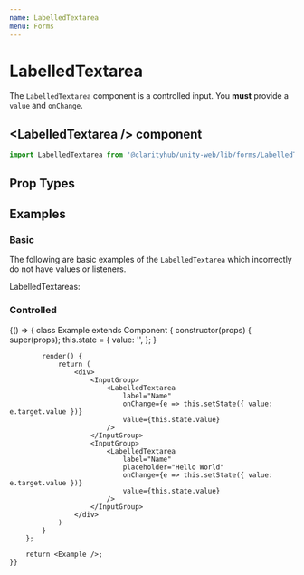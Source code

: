 ```yaml
---
name: LabelledTextarea
menu: Forms
---
```



# LabelledTextarea

The `LabelledTextarea` component is a controlled input. You <b>must</b> provide a
`value` and `onChange`.

## \<LabelledTextarea /\> component

```js
import LabelledTextarea from '@clarityhub/unity-web/lib/forms/LabelledTextarea';
```

## Prop Types

<PropsTable of={LabelledTextarea} />

## Examples

### Basic

The following are basic examples of the `LabelledTextarea` which incorrectly do
not have values or listeners.

<Playground>
    <p>
        LabelledTextareas:
    </p>
    <InputGroup>
        <LabelledTextarea
            label="State, Province, or Region"
            type="text"
            name="test"
        />
    </InputGroup>
    <InputGroup>
        <LabelledTextarea
            defaultValue="Arizona"
            label="State, Province, or Region"
            type="text"
            name="test"
            error
        />
    </InputGroup>
    <InputGroup>
        <LabelledTextarea label="Name" value="Hello World" disabled />
    </InputGroup>
</Playground>

### Controlled

<Playground>
    {() => {
        class Example extends Component {
            constructor(props) {
                super(props);
                this.state = {
                    value: '',
                };
            }

            render() {
                return (
                    <div>
                        <InputGroup>
                            <LabelledTextarea
                                label="Name"
                                onChange={e => this.setState({ value: e.target.value })}
                                value={this.state.value}
                            />
                        </InputGroup>
                        <InputGroup>
                            <LabelledTextarea
                                label="Name"
                                placeholder="Hello World"
                                onChange={e => this.setState({ value: e.target.value })}
                                value={this.state.value}
                            />
                        </InputGroup>
                    </div>
                )
            }
        };

        return <Example />;
    }}
</Playground>

